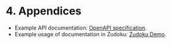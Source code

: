 
# 4. Appendices
- Example API documentation: [OpenAPI specification](./openapi.yaml).
- Example usage of documentation in Zudoku: [Zudoku Demo](https://zudoku.dev/).

